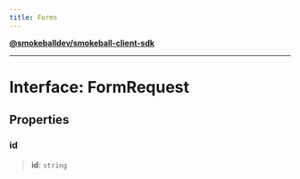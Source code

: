 ```yaml
---
title: Forms
---
```

[**@smokeballdev/smokeball-client-sdk**](./../../../../README)

***

# Interface: FormRequest

## Properties

### id

> **id**: `string`
